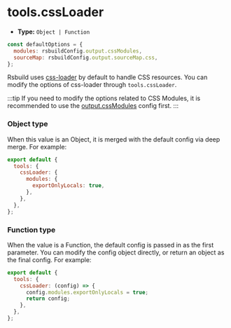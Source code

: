 # tools.cssLoader

- **Type:** `Object | Function`

```js
const defaultOptions = {
  modules: rsbuildConfig.output.cssModules,
  sourceMap: rsbuildConfig.output.sourceMap.css,
};
```

Rsbuild uses [css-loader](https://github.com/webpack-contrib/css-loader) by default to handle CSS resources. You can modify the options of css-loader through `tools.cssLoader`.

:::tip
If you need to modify the options related to CSS Modules, it is recommended to use the [output.cssModules](/config/output/css-modules) config first.
:::

### Object type

When this value is an Object, it is merged with the default config via deep merge. For example:

```js
export default {
  tools: {
    cssLoader: {
      modules: {
        exportOnlyLocals: true,
      },
    },
  },
};
```

### Function type

When the value is a Function, the default config is passed in as the first parameter. You can modify the config object directly, or return an object as the final config. For example:

```js
export default {
  tools: {
    cssLoader: (config) => {
      config.modules.exportOnlyLocals = true;
      return config;
    },
  },
};
```
